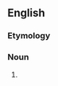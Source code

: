 ==English==

===Etymology===
{{suffix|en|oxidise|er|id2=agent noun}}

===Noun===
{{en-noun}}

# {{standard spelling of|en|from=non-Oxford British spelling|oxidizer}}